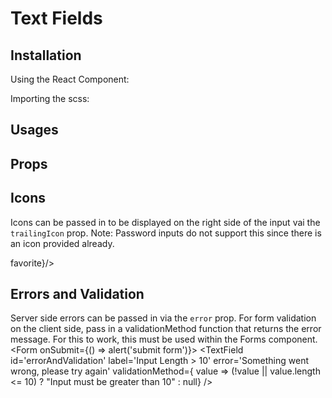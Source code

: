 

# Text Fields
## Installation

Using the React Component:


Importing the scss:


## Usages

<Playground>
    <TextField id='inputTextField' label='Text Field' className='input-example'/>
    <TextField id='passwordInput' type='password' label='Password' className='input-example'/>
    <TextField id='outlinedInput' label='Outlined' className='input-example' outlined/>
    <TextField id='inputTextFieldDisabled' label='Disabled' className='input-example' disabled/>
    <TextField id='outlinedInputDisabled' label='Disabled Outline' className='input-example' outlined disabled/>
</Playground>

## Props
<PropsTable of={TextField}/>

## Icons
Icons can be passed in to be displayed on the right side of the input vai the `trailingIcon` prop. Note: Password inputs do not support this since there is an icon provided already.

<Playground>
    <TextField id='textFieldWithIcon' label='Text Field with Icon' trailingIcon={<i className='material-icons'>favorite</i>}/>
</Playground>


## Errors and Validation
Server side errors can be passed in via the `error` prop. For form validation on the client side, pass in a validationMethod function that returns the error message. For this to work, this must be used within the Forms component.
<Playground>
    <Form onSubmit={() => alert('submit form')}>
        <TextField id='errorAndValidation'
                   label='Input Length > 10'
                   error='Something went wrong, please try again'
                   validationMethod={ value => (!value || value.length <= 10) ? "Input must be greater than 10" : null}
        />
    </Form>
</Playground>


